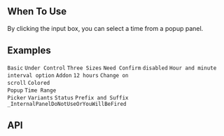 

<Meta of={TimePickerStories} />

        
## When To Use

By clicking the input box, you can select a time from a popup panel.

## Examples

<code src="./demo/basic.tsx">Basic</code>
<code src="./demo/value.tsx">Under Control</code>
<code src="./demo/size.tsx">Three Sizes</code>
<code src="./demo/need-confirm.tsx" version="5.14.0">Need Confirm</code>
<code src="./demo/disabled.tsx">disabled</code>
<code src="./demo/hide-column.tsx">Hour and minute</code>
<code src="./demo/interval-options.tsx">interval option</code>
<code src="./demo/addon.tsx">Addon</code>
<code src="./demo/12hours.tsx">12 hours</code>
<code src="./demo/change-on-scroll.tsx" version="5.14.0">Change on scroll</code>
<code src="./demo/colored-popup.tsx" debug>Colored Popup</code>
<code src="./demo/range-picker.tsx">Time Range Picker</code>
<code src="./demo/variant.tsx" version="5.13.0">Variants</code>
<code src="./demo/status.tsx">Status</code>
<code src="./demo/suffix.tsx">Prefix and Suffix</code>
<code src="./demo/render-panel.tsx" debug>_InternalPanelDoNotUseOrYouWillBeFired</code>

## API

